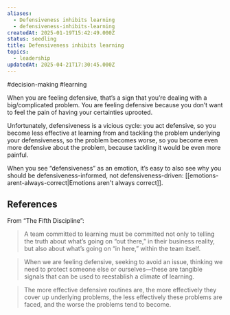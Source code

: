 ```yaml
---
aliases:
  - Defensiveness inhibits learning
  - defensiveness-inhibits-learning
createdAt: 2025-01-19T15:42:49.000Z
status: seedling
title: Defensiveness inhibits learning
topics:
  - leadership
updatedAt: 2025-04-21T17:30:45.000Z
---
```

#decision-making #learning

When you are feeling defensive, that’s a sign that you’re dealing with a big/complicated problem. You are feeling defensive because you don’t want to feel the pain of having your certainties uprooted.

Unfortunately, defensiveness is a vicious cycle: you act defensive, so you become less effective at learning from and tackling the problem underlying your defensiveness, so the problem becomes worse, so you become even more defensive about the problem, because tackling it would be even more painful.

When you see “defensiveness” as an emotion, it’s easy to also see why you should be defensiveness-informed, not defensiveness-driven: [[emotions-arent-always-correct|Emotions aren't always correct]].

## References

From “The Fifth Discipline”:

> A team committed to learning must be committed not only to telling the truth about what’s going on “out there,” in their business reality, but also about what’s going on “in here,” within the team itself.

> When we are feeling defensive, seeking to avoid an issue, thinking we need to protect someone else or ourselves—these are tangible signals that can be used to reestablish a climate of learning.

> The more effective defensive routines are, the more effectively they cover up underlying problems, the less effectively these problems are faced, and the worse the problems tend to become.
